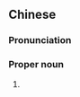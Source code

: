 {{also|厦大}}
==Chinese==
{{zh-forms|s=厦大}}

===Pronunciation===
{{zh-pron
|m=Xiàdà
|c=haa6 daai6
|mn=Hā-tāi
|cat=propn
}}

===Proper noun===
{{zh-proper noun}}

# {{zh-abbrev|[[廈門]][[大學]]|{{w|Xiamen University}}}}